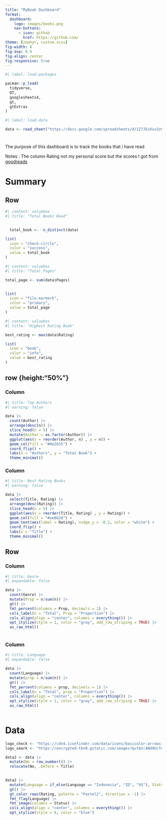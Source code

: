 ```yaml
---
title: "MyBook Dashboard"
format: 
  dashboard:
    logo: images/books.png
    nav-buttons: 
      - icon: github
        href: https://github.com/
theme: [zephyr, custom.scss]
fig-width: 8
fig-asp: 0.4
fig-align: center
fig-responsive: true
---
```


```r
#| label: load-packages

pacman::p_load(
  tidyverse,
  DT,
  googlesheets4,
  gt,
  gtExtras
)
```

```r
#| label: load-data

data <- read_sheet("https://docs.google.com/spreadsheets/d/1Z7JEsVuv3z0LtYkN8ApH_Lrm2LdxgRNA7kfIqTMppwk/edit#gid=0")

```

#  {.sidebar width="270px"}

The purpose of this dashboard is to track the books that i have read

Notes : The column Rating not my personal score but the scores I got from [goodreads](https://www.goodreads.com/)

# Summary

## Row {height="20%"}

```r
#| content: valuebox
#| title: "Total Books Read"

 
  total_book <-  n_distinct(data)

list(
  icon = "check-circle",
  color = "success",
  value = total_book
)

```

```r
#| content: valuebox
#| title: "Total Pages"

total_page <- sum(data$Pages)
  

list(
  icon = "file-earmark",
  color = "primary",
  value = total_page
)
```

```r
#| content: valuebox
#| title: "Highest Rating Book"

best_rating <- max(data$Rating)

list(
  icon = "book",
  color = "info",
  value = best_rating
)
```

## row {height:"50%"}

### Column

```r
#| title: Top Authors
#| warning: false

data |> 
  count(Author) |> 
  arrange(desc(n)) |> 
  slice_head(n = 5) |> 
  mutate(Author = as.factor(Author)) |>
  ggplot(aes(x = reorder(Author, n) , y = n)) +
  geom_col(fill = "#0e2635") +
  coord_flip() +
  labs(x = "Authors", y = "Total Book") +
  theme_minimal()

```

### Column

```r
#| title: Best Rating Books
#| warning: false

data |> 
  select(Title, Rating) |> 
  arrange(desc(Rating)) |> 
  slice_head(n = 5) |> 
  ggplot(aes(x = reorder(Title, Rating) , y = Rating)) +
  geom_col(fill = "#ae8b2d") + 
  geom_text(aes(label = Rating), nudge_y = -0.2, color = "white") +
  coord_flip() +
  labs(x = "Title") + 
  theme_minimal()

```

## Row {height="30%"}

### Column

```r
#| title: Genre
#| expandable: false

data |> 
  count(Genre) |> 
  mutate(Prop = n/sum(n)) |> 
  gt() |> 
  fmt_percent(columns = Prop, decimals = 1) |> 
  cols_label(n = "Total", Prop = "Proportion") |> 
  cols_align(align = "center", columns = everything()) |> 
  opt_stylize(style = 1, color = "gray", add_row_striping = TRUE) |> 
  as_raw_html() 
  

```

### Column

```r
#| title: Language
#| expandable: false

data |> 
  count(Language) |> 
  mutate(prop = n/sum(n)) |> 
  gt() |> 
  fmt_percent(columns = prop, decimals = 1) |> 
  cols_label(n = "Total", prop = "Proportion") |> 
  cols_align(align = "center", columns = everything()) |> 
  opt_stylize(style = 1, color = "gray", add_row_striping = TRUE) |> 
  as_raw_html() 
  
```

# Data

```r
logo_check <- "https://cdn4.iconfinder.com/data/icons/basicolor-arrows-checks/24/ok_check_done-512.png"
logo_xmark <- "https://encrypted-tbn0.gstatic.com/images?q=tbn:ANd9GcTdNZxx6Or6x_-j0xT9HuVC6zsKWExXuCH3rg&s"

data2 <- data |> 
  mutate(No = row_number()) |> 
  relocate(No, .before = Title)
  

data2 |> 
  mutate(Language = if_else(Language == "Indonesia", "ID", "US"), Status = if_else(Status == "Completed", logo_check, logo_xmark)) |> 
  gt() |> 
  gt_color_rows(Rating, palette = "Pastel2", direction = -1) |> 
  fmt_flag(Language) |> 
  fmt_image(columns = Status) |> 
  cols_align(align = "center", columns = everything()) |> 
  opt_stylize(style = 6, color = "blue")
 
  

```

